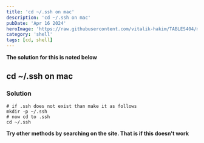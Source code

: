 ```yaml
---
title: 'cd ~/.ssh on mac'
description: 'cd ~/.ssh on mac'
pubDate: 'Apr 16 2024'
heroImage: 'https://raw.githubusercontent.com/vitalik-hakim/TABLES404/main/error_b/SHELL.jpg'
category: 'shell'
tags: [cd, shell]
---
```


**The solution for this is noted below**

## cd ~/.ssh on mac

### Solution

```shell
# if .ssh does not exist than make it as follows
mkdir -p ~/.ssh
# now cd to .ssh
cd ~/.ssh
```

**Try other methods by searching on the site. That is if this doesn't work**
